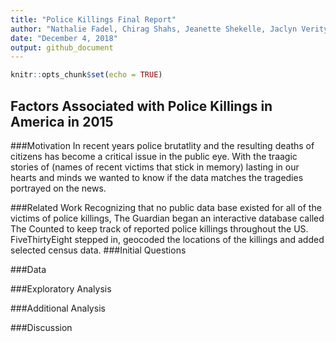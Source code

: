 ```yaml
---
title: "Police Killings Final Report"
author: "Nathalie Fadel, Chirag Shahs, Jeanette Shekelle, Jaclyn Verity"
date: "December 4, 2018"
output: github_document
---
```


```r
knitr::opts_chunk$set(echo = TRUE)
```

## Factors Associated with Police Killings in America in 2015

###Motivation
In recent years police brutatlity and the resulting deaths of citizens has become a critical issue in the public eye. With the traagic stories of (names of recent victims that stick in memory) lasting in our hearts and minds we wanted to know if the data matches the tragedies portrayed on the news. 

###Related Work
Recognizing that no public data base existed for all of the victims of police killings, The Guardian began an interactive database called The Counted to keep track of reported police killings throughout the US. FiveThirtyEight stepped in, geocoded the locations of the killings and added selected census data. 
###Initial Questions

###Data

###Exploratory Analysis

###Additional Analysis

###Discussion

